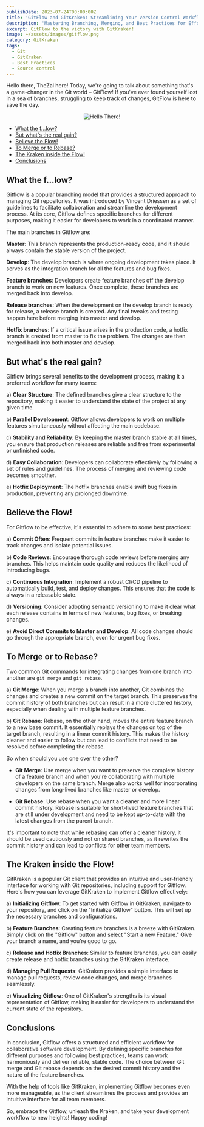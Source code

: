 ```yaml
---
publishDate: 2023-07-24T00:00:00Z
title: 'GitFlow and GitKraken: Streamlining Your Version Control Workflow!'
description: 'Mastering Branching, Merging, and Best Practices for Effortless Collaboration'
excerpt: GitFlow to the victory with GitKraken!
image: ~/assets/images/gitflow.png
category: GitKraken
tags:
  - Git
  - GitKraken
  - Best Practices
  - Source control
---
```



Hello there, TheZal here! Today, we're going to talk about something that's a game-changer in the Git world – GitFlow! If you've ever found yourself lost in a sea of branches, struggling to keep track of changes, GitFlow is here to save the day.

<p align="center">
  <img
    src="https://media3.giphy.com/media/v1.Y2lkPTc5MGI3NjExNTMyMDdmMDEwN2Y1MmU3NWZiM2EzOGE3NDZmNDExMmU5MDkxZjMyZCZlcD12MV9pbnRlcm5hbF9naWZzX2dpZklkJmN0PWc/Nx0rz3jtxtEre/giphy.gif"
    alt="Hello There!"
  />
</p>

- [What the f...low?](#what-the-flow)
- [But what's the real gain?](#but-whats-the-real-gain)
- [Believe the Flow!](#believe-the-flow)
- [To Merge or to Rebase?](#to-merge-or-to-rebase)
- [The Kraken inside the Flow!](#the-kraken-inside-the-flow)
- [Conclusions](#conclusions)

## What the f...low?

Gitflow is a popular branching model that provides a structured approach to managing Git repositories. It was introduced by Vincent Driessen as a set of guidelines to facilitate collaboration and streamline the development process. At its core, Gitflow defines specific branches for different purposes, making it easier for developers to work in a coordinated manner.

The main branches in Gitflow are:

**Master**: This branch represents the production-ready code, and it should always contain the stable version of the project.

**Develop**: The develop branch is where ongoing development takes place. It serves as the integration branch for all the features and bug fixes.

**Feature branches**: Developers create feature branches off the develop branch to work on new features. Once complete, these branches are merged back into develop.

**Release branches**: When the development on the develop branch is ready for release, a release branch is created. Any final tweaks and testing happen here before merging into master and develop.

**Hotfix branches**: If a critical issue arises in the production code, a hotfix branch is created from master to fix the problem. The changes are then merged back into both master and develop.

## But what's the real gain?

Gitflow brings several benefits to the development process, making it a preferred workflow for many teams:

a) **Clear Structure**: The defined branches give a clear structure to the repository, making it easier to understand the state of the project at any given time.

b) **Parallel Development**: Gitflow allows developers to work on multiple features simultaneously without affecting the main codebase.

c) **Stability and Reliability**: By keeping the master branch stable at all times, you ensure that production releases are reliable and free from experimental or unfinished code.

d) **Easy Collaboration**: Developers can collaborate effectively by following a set of rules and guidelines. The process of merging and reviewing code becomes smoother.

e) **Hotfix Deployment**: The hotfix branches enable swift bug fixes in production, preventing any prolonged downtime.

## Believe the Flow!

For Gitflow to be effective, it's essential to adhere to some best practices:

a) **Commit Often**: Frequent commits in feature branches make it easier to track changes and isolate potential issues.

b) **Code Reviews**: Encourage thorough code reviews before merging any branches. This helps maintain code quality and reduces the likelihood of introducing bugs.

c) **Continuous Integration**: Implement a robust CI/CD pipeline to automatically build, test, and deploy changes. This ensures that the code is always in a releasable state.

d) **Versioning**: Consider adopting semantic versioning to make it clear what each release contains in terms of new features, bug fixes, or breaking changes.

e) **Avoid Direct Commits to Master and Develop**: All code changes should go through the appropriate branch, even for urgent bug fixes.

## To Merge or to Rebase?

Two common Git commands for integrating changes from one branch into another are `git merge` and `git rebase`.

a) **Git Merge**: When you merge a branch into another, Git combines the changes and creates a new commit on the target branch. This preserves the commit history of both branches but can result in a more cluttered history, especially when dealing with multiple feature branches.

b) **Git Rebase**: Rebase, on the other hand, moves the entire feature branch to a new base commit. It essentially replays the changes on top of the target branch, resulting in a linear commit history. This makes the history cleaner and easier to follow but can lead to conflicts that need to be resolved before completing the rebase.

So when should you use one over the other?

- **Git Merge**: Use merge when you want to preserve the complete history of a feature branch and when you're collaborating with multiple developers on the same branch. Merge also works well for incorporating changes from long-lived branches like master or develop.

- **Git Rebase**: Use rebase when you want a cleaner and more linear commit history. Rebase is suitable for short-lived feature branches that are still under development and need to be kept up-to-date with the latest changes from the parent branch.

It's important to note that while rebasing can offer a cleaner history, it should be used cautiously and not on shared branches, as it rewrites the commit history and can lead to conflicts for other team members.

## The Kraken inside the Flow!

GitKraken is a popular Git client that provides an intuitive and user-friendly interface for working with Git repositories, including support for Gitflow. Here's how you can leverage GitKraken to implement Gitflow effectively:

a) **Initializing Gitflow**: To get started with Gitflow in GitKraken, navigate to your repository, and click on the "Initialize Gitflow" button. This will set up the necessary branches and configurations.

b) **Feature Branches**: Creating feature branches is a breeze with GitKraken. Simply click on the "Gitflow" button and select "Start a new Feature." Give your branch a name, and you're good to go.

c) **Release and Hotfix Branches**: Similar to feature branches, you can easily create release and hotfix branches using the GitKraken interface.

d) **Managing Pull Requests**: GitKraken provides a simple interface to manage pull requests, review code changes, and merge branches seamlessly.

e) **Visualizing Gitflow**: One of GitKraken's strengths is its visual representation of Gitflow, making it easier for developers to understand the current state of the repository.

## Conclusions

In conclusion, Gitflow offers a structured and efficient workflow for collaborative software development. By defining specific branches for different purposes and following best practices, teams can work harmoniously and deliver reliable, stable code. The choice between Git merge and Git rebase depends on the desired commit history and the nature of the feature branches.

With the help of tools like GitKraken, implementing Gitflow becomes even more manageable, as the client streamlines the process and provides an intuitive interface for all team members.

So, embrace the Gitflow, unleash the Kraken, and take your development workflow to new heights! Happy coding!
